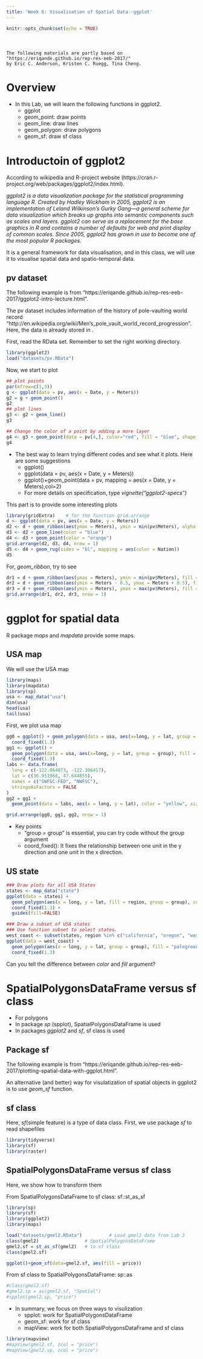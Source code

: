 ```yaml
---
title: 'Week 6: Visualisation of Spatial Data--ggplot'
---
```


<div style="margin-bottom:50px;">
```r
knitr::opts_chunk$set(echo = TRUE)
```

</div>


```
The following materials are partly based on "https://eriqande.github.io/rep-res-eeb-2017/" 
by Eric C. Anderson, Kristen C. Ruegg, Tina Cheng.
```

# Overview
* In this Lab, we will learn the following functions in ggplot2. 
  + ggplot
  + geom_point: draw points
  + geom_line: draw lines
  + geom_polygon: draw polygons
  + geom_sf: draw sf class


# Introductoin of ggplot2
According to wikipedia and R-project website (https://cran.r-project.org/web/packages/ggplot2/index.html). 

*ggplot2 is a data visualization package for the statistical programming language R. Created by Hadley Wickham in 2005, ggplot2 is an implementation of Leland Wilkinson's Gurky Gang—a general scheme for data visualization which breaks up graphs into semantic components such as scales and layers. ggplot2 can serve as a replacement for the base graphics in R and contains a number of defaults for web and print display of common scales. Since 2005, ggplot2 has grown in use to become one of the most popular R packages.*

It is a general framework for data visualisation, and in this class, we will use it to visualise spatial data and spatio-temporal data. 

## pv dataset
The following example is from "https://eriqande.github.io/rep-res-eeb-2017/ggplot2-intro-lecture.html". 

The pv dataset includes information of  the history of pole-vaulting world record "http://en.wikipedia.org/wiki/Men's_pole_vault_world_record_progression". Here, the data is already stored in \textsf{pv.RData}. 

First, read the RData set. Remember to set the right working directory. 
```r

library(ggplot2)
load("datasets/pv.RData")
```

Now, we start to plot
```r
## plot points
par(mfrow=c(1,3))
g <- ggplot(data = pv, aes(x = Date, y = Meters))
g2 = g + geom_point()
g2
## plot lines
g3 <- g2 + geom_line()
g3

## Change the color of a point by adding a more layer
g4 <- g3 + geom_point(data = pv[4,], color="red", fill = "blue", shape = 21, size = 4, stroke =2) 
g4  
```

* The best way to learn trying different codes and see what it plots. Here are some suggestions
  + ggplot()
  + ggplot(data = pv, aes(x = Date, y = Meters))
  + ggplot()+geom_point(data = pv, mapping = aes(x = Date, y = Meters),col=2)
  + For more details on specification, type *vignette("ggplot2-specs")*



This part is to provide some interesting plots
```r
library(gridExtra)    # for the function grid.arrange
d <- ggplot(data = pv, aes(x = Date, y = Meters))
d2 <- d + geom_ribbon(aes(ymax = Meters), ymin = min(pv$Meters), alpha = 0.4, fill = "turquoise")
d3 <- d2 + geom_line(color = "blue")
d4 <- d3 + geom_point(color = "orange")
grid.arrange(d2, d3, d4, nrow = 1)
d5 <- d4 + geom_rug(sides = "bl", mapping = aes(color = Nation))
d5
```

For, *geom_ribbon*, try to see
```r
dr1 = d + geom_ribbon(aes(ymax = Meters), ymin = min(pv$Meters), fill = "grey70") + geom_line(aes(y = Meters))
dr2 = d + geom_ribbon(aes(ymin = Meters - 0.5, ymax = Meters + 0.5), fill = "grey70") + geom_line(aes(y = Meters))+ geom_point()
dr3 = d + geom_ribbon(aes(ymin = Meters), ymax = max(pv$Meters), fill = "grey70") + geom_line(aes(y = Meters))
grid.arrange(dr1, dr2, dr3, nrow = 1)
```






\newpage

# ggplot for spatial data

R package *maps* and *mapdata* provide some maps. 

## USA map
We will use the USA map
```r
library(maps)
library(mapdata)
library(sp)
usa <- map_data("usa")
dim(usa)
head(usa)
tail(usa)
```

First, we plot usa map
```r
gg0 = ggplot() + geom_polygon(data = usa, aes(x=long, y = lat, group = group)) + 
  coord_fixed(1.3)
gg1 <- ggplot() + 
  geom_polygon(data = usa, aes(x=long, y = lat, group = group), fill = "violet", color = "blue") + 
  coord_fixed(1.3)
labs <- data.frame(
  long = c(-122.064873, -122.306417),
  lat = c(36.951968, 47.644855),
  names = c("SWFSC-FED", "NWFSC"),
  stringsAsFactors = FALSE
)  
gg2 = gg1 + 
  geom_point(data = labs, aes(x = long, y = lat), color = "yellow", size = 2)

grid.arrange(gg0, gg1, gg2, nrow = 1)
```

* Key points
  + "group = group" is essential, you can try code without the group argument
  + coord_fixed(): It fixes the relationship between one unit in the y direction and one unit in the x direction. 



## US state
```r
### Draw plots for all USA States
states <- map_data("state")
ggplot(data = states) + 
  geom_polygon(aes(x = long, y = lat, fill = region, group = group), color = "white") + 
  coord_fixed(1.3) +
  guides(fill=FALSE) 

### Draw a subset of USA states
### Use function subset to select states. 
west_coast <- subset(states, region %in% c("california", "oregon", "washington"))
ggplot(data = west_coast) + 
  geom_polygon(aes(x = long, y = lat, group = group), fill = "palegreen", color = "black") + 
  coord_fixed(1.3)
```

Can you tell the difference between *color* and *fill* argument? 


# SpatialPolygonsDataFrame versus sf class

* For polygons
+ In package *sp* (spplot), SpatialPolygonsDataFrame is used
+ In packages *ggplot2* and *sf*, sf class is used

## Package sf

The following example is from "https://eriqande.github.io/rep-res-eeb-2017/plotting-spatial-data-with-ggplot.html".

An alternative (and better) way for visulatization of spatial objects in ggplot2 is to use *geom_sf* function. 


## sf class
Here, *sf*(simple feature) is a type of data class. First, we use package *sf* to read shapefiles

```r
library(tidyverse)
library(sf)
library(raster)
```


## SpatialPolygonsDataFrame versus sf class


Here, we show how to transform them


From SpatialPolygonsDataFrame to sf class: sf::st_as_sf
```r
library(sp)
library(sf)
library(ggplot2)
library(maps)
```


```r
load("datasets/gmel2.RData")          # Load gmel2 data from Lab 3
class(gmel2)                 # SpatialPolygonsDataFrame
gmel2.sf = st_as_sf(gmel2)   # to sf class
class(gmel2.sf)

ggplot()+geom_sf(data=gmel2.sf, aes(fill = price))

```
From sf class to SpatialPolygonsDataFrame: sp::as
```r
#class(gmel2.sf)
#gmel2.sp = as(gmel2.sf, "Spatial")
#spplot(gmel2.sp, "price")
```
* In summary, we focus on three ways to visulization
  + spplot:    work for SpatialPolygonsDataFrame
  + geom_sf:   work for sf class
  + mapView:   work for both SpatialPolygonsDataFrame and sf class

```r
library(mapview)
#mapView(gmel2.sf, zcol = "price")
#mapView(gmel2.sp, zcol = "price")   
```
